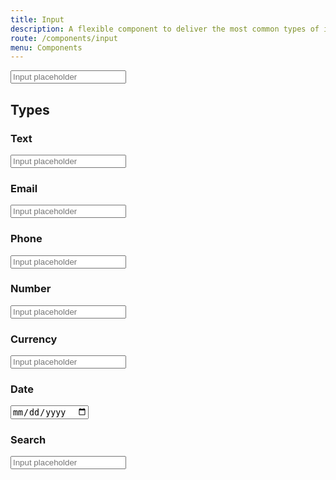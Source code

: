 ```yaml
---
title: Input
description: A flexible component to deliver the most common types of input fields
route: /components/input
menu: Components
---
```



<Input id="test-input" label="Input" placeholder="Input placeholder" />

<PropsTable component={Input} />

## Types

### Text

<Input
  id="test-input"
  label="Input"
  placeholder="Input placeholder"
  type="text"
/>

### Email

<Input
  id="test-input"
  label="Input"
  placeholder="Input placeholder"
  type="email"
/>

### Phone

<Input
  id="test-input"
  label="Input"
  placeholder="Input placeholder"
  type="phone"
/>

### Number

<Input
  id="test-input"
  label="Input"
  placeholder="Input placeholder"
  type="number"
/>

### Currency

<Input
  id="test-input"
  label="Input"
  placeholder="Input placeholder"
  type="currency"
/>

### Date

<Input
  id="test-input"
  label="Input"
  placeholder="Input placeholder"
  type="date"
/>

### Search

<Input
  id="test-input"
  label="Input"
  placeholder="Input placeholder"
  type="search"
/>
